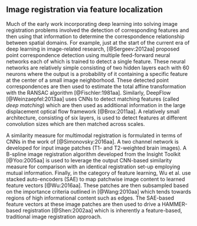 
## Image registration via feature localization

Much of the early work incorporating deep learning into solving image
registration problems involved the detection of corresponding features
and then using that information to determine the correspondence relationship
between spatial domains.  For example, just at the start of the
current era of deep learning in image-related research, [@Sergeev:2012aa]
proposed point correspondence detection using multiple feed-forward neural
networks each of which is trained to detect a single feature.  These
neural networks are relatively simple consisting of two hidden layers each
with 60 neurons where the output is a probability of it containing a specific
feature at the center of a small image neighborhood.  These detected point correspondences
are then used to estimate the total affine transformation with the RANSAC
algorithm [@Fischler:1981aa].
Similarly, DeepFlow [@Weinzaepfel:2013aa] uses CNNs to detect
matching features (called _deep matching_) which are then used as
additional information in the large displacement optical flow framework
[@Brox:2011aa].  A relatively small architecture, consisting
of six layers, is used to detect features at different convolution sizes which
are then matched across scales.

A similarity measure for multimodal registration is formulated in terms
of CNNs in the work of [@Simonovsky:2016aa].  A two channel network is
developed for input image patches (T1- and T2-weighted brain images).
A B-spline image registration algorithm developed from the Insight Toolkit [@Yoo:2005aa]
is used to leverage the output CNN-based similarity measure for comparison
with an identical registration set-up employing mutual information.
Finally, in the category of feature learning, Wu et al. use stacked auto-encoders
(SAE) to map patchwise image content to learned feature vectors [@Wu:2016aa].  These
patches are then subsampled based on the importance criteria outlined in
[@Wang:2010aa] which tends towards regions of high informational content
such as edges. The SAE-based feature vectors at these image patches are then
used to drive a HAMMER-based registration [@Shen:2002aa] which is inherently
a feature-based, traditional image registration approach.
